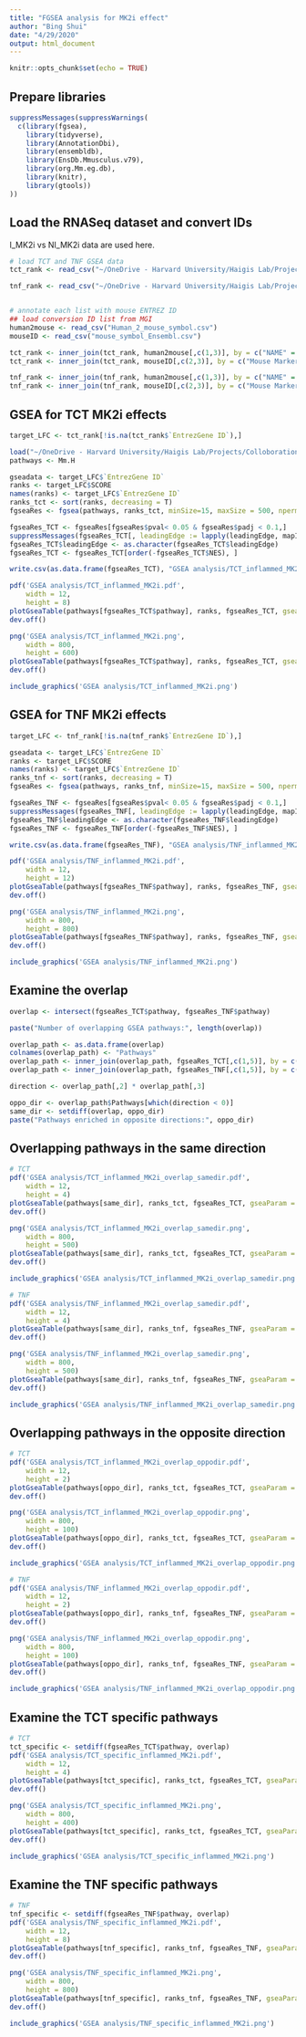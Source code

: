 ```yaml
---
title: "FGSEA analysis for MK2i effect"
author: "Bing Shui"
date: "4/29/2020"
output: html_document
---
```


```r
knitr::opts_chunk$set(echo = TRUE)
```

## Prepare libraries
```r
suppressMessages(suppressWarnings(
  c(library(fgsea),
    library(tidyverse),
    library(AnnotationDbi),
    library(ensembldb),
    library(EnsDb.Mmusculus.v79),
    library(org.Mm.eg.db),
    library(knitr),
    library(gtools))
))
```

## Load the RNASeq dataset and convert IDs
I_MK2i vs NI_MK2i data are used here.
```r
# load TCT and TNF GSEA data
tct_rank <- read_csv("~/OneDrive - Harvard University/Haigis Lab/Projects/Colloboration Projects/IBD RNA-Seq analysis/Analysis/TCT/GSEA/I_MKI vs I_V/Hallmark/TCT_IMKI_IV_rank.csv")

tnf_rank <- read_csv("~/OneDrive - Harvard University/Haigis Lab/Projects/Colloboration Projects/IBD RNA-Seq analysis/Analysis/TNF/GSEA/I_MKI vs I_V/Hallmark/TNF_IMKI_IV_rank.csv")


# annotate each list with mouse ENTREZ ID
## load conversion ID list from MGI
human2mouse <- read_csv("Human_2_mouse_symbol.csv")
mouseID <- read_csv("mouse_symbol_Ensembl.csv")

tct_rank <- inner_join(tct_rank, human2mouse[,c(1,3)], by = c("NAME" = "Human Marker Symbol"))
tct_rank <- inner_join(tct_rank, mouseID[,c(2,3)], by = c("Mouse Marker Symbol" = "Marker Symbol"))

tnf_rank <- inner_join(tnf_rank, human2mouse[,c(1,3)], by = c("NAME" = "Human Marker Symbol"))
tnf_rank <- inner_join(tnf_rank, mouseID[,c(2,3)], by = c("Mouse Marker Symbol" = "Marker Symbol"))

```

## GSEA for TCT MK2i effects
```r
target_LFC <- tct_rank[!is.na(tct_rank$`EntrezGene ID`),]

load("~/OneDrive - Harvard University/Haigis Lab/Projects/Colloboration Projects/IBD RNA-Seq analysis/Analysis/Joint_Analysis/GSEA analysis/mouse_H_v5p2.rdata")
pathways <- Mm.H

gseadata <- target_LFC$`EntrezGene ID`
ranks <- target_LFC$SCORE
names(ranks) <- target_LFC$`EntrezGene ID`
ranks_tct <- sort(ranks, decreasing = T)
fgseaRes <- fgsea(pathways, ranks_tct, minSize=15, maxSize = 500, nperm=1000)

fgseaRes_TCT <- fgseaRes[fgseaRes$pval< 0.05 & fgseaRes$padj < 0.1,]
suppressMessages(fgseaRes_TCT[, leadingEdge := lapply(leadingEdge, mapIds, x=org.Mm.eg.db, keytype="ENTREZID", column="SYMBOL")])
fgseaRes_TCT$leadingEdge <- as.character(fgseaRes_TCT$leadingEdge)
fgseaRes_TCT <- fgseaRes_TCT[order(-fgseaRes_TCT$NES), ]

write.csv(as.data.frame(fgseaRes_TCT), "GSEA analysis/TCT_inflammed_MK2i.csv")

pdf('GSEA analysis/TCT_inflammed_MK2i.pdf',
    width = 12,
    height = 8)
plotGseaTable(pathways[fgseaRes_TCT$pathway], ranks, fgseaRes_TCT, gseaParam = 0.5) 
dev.off()

png('GSEA analysis/TCT_inflammed_MK2i.png',
    width = 800,
    height = 600)
plotGseaTable(pathways[fgseaRes_TCT$pathway], ranks, fgseaRes_TCT, gseaParam = 0.5) 
dev.off()

include_graphics('GSEA analysis/TCT_inflammed_MK2i.png')
```

## GSEA for TNF MK2i effects
```r
target_LFC <- tnf_rank[!is.na(tnf_rank$`EntrezGene ID`),]

gseadata <- target_LFC$`EntrezGene ID`
ranks <- target_LFC$SCORE
names(ranks) <- target_LFC$`EntrezGene ID`
ranks_tnf <- sort(ranks, decreasing = T)
fgseaRes <- fgsea(pathways, ranks_tnf, minSize=15, maxSize = 500, nperm=1000)

fgseaRes_TNF <- fgseaRes[fgseaRes$pval< 0.05 & fgseaRes$padj < 0.1,]
suppressMessages(fgseaRes_TNF[, leadingEdge := lapply(leadingEdge, mapIds, x=org.Mm.eg.db, keytype="ENTREZID", column="SYMBOL")])
fgseaRes_TNF$leadingEdge <- as.character(fgseaRes_TNF$leadingEdge)
fgseaRes_TNF <- fgseaRes_TNF[order(-fgseaRes_TNF$NES), ]

write.csv(as.data.frame(fgseaRes_TNF), "GSEA analysis/TNF_inflammed_MK2i.csv")

pdf('GSEA analysis/TNF_inflammed_MK2i.pdf',
    width = 12,
    height = 12)
plotGseaTable(pathways[fgseaRes_TNF$pathway], ranks, fgseaRes_TNF, gseaParam = 0.5) 
dev.off()

png('GSEA analysis/TNF_inflammed_MK2i.png',
    width = 800,
    height = 800)
plotGseaTable(pathways[fgseaRes_TNF$pathway], ranks, fgseaRes_TNF, gseaParam = 0.5) 
dev.off()

include_graphics('GSEA analysis/TNF_inflammed_MK2i.png')
```

## Examine the overlap
```r
overlap <- intersect(fgseaRes_TCT$pathway, fgseaRes_TNF$pathway)

paste("Number of overlapping GSEA pathways:", length(overlap))

overlap_path <- as.data.frame(overlap)
colnames(overlap_path) <- "Pathways"
overlap_path <- inner_join(overlap_path, fgseaRes_TCT[,c(1,5)], by = c("Pathways" = "pathway"))
overlap_path <- inner_join(overlap_path, fgseaRes_TNF[,c(1,5)], by = c("Pathways" = "pathway"))

direction <- overlap_path[,2] * overlap_path[,3]

oppo_dir <- overlap_path$Pathways[which(direction < 0)]
same_dir <- setdiff(overlap, oppo_dir)
paste("Pathways enriched in opposite directions:", oppo_dir)
```

## Overlapping pathways in the same direction
```r
# TCT
pdf('GSEA analysis/TCT_inflammed_MK2i_overlap_samedir.pdf',
    width = 12,
    height = 4)
plotGseaTable(pathways[same_dir], ranks_tct, fgseaRes_TCT, gseaParam = 0.5) 
dev.off()

png('GSEA analysis/TCT_inflammed_MK2i_overlap_samedir.png',
    width = 800,
    height = 500)
plotGseaTable(pathways[same_dir], ranks_tct, fgseaRes_TCT, gseaParam = 0.5) 
dev.off()

include_graphics('GSEA analysis/TCT_inflammed_MK2i_overlap_samedir.png')

# TNF
pdf('GSEA analysis/TNF_inflammed_MK2i_overlap_samedir.pdf',
    width = 12,
    height = 4)
plotGseaTable(pathways[same_dir], ranks_tnf, fgseaRes_TNF, gseaParam = 0.5) 
dev.off()

png('GSEA analysis/TNF_inflammed_MK2i_overlap_samedir.png',
    width = 800,
    height = 500)
plotGseaTable(pathways[same_dir], ranks_tnf, fgseaRes_TNF, gseaParam = 0.5) 
dev.off()

include_graphics('GSEA analysis/TNF_inflammed_MK2i_overlap_samedir.png')
```

## Overlapping pathways in the opposite direction
```r
# TCT
pdf('GSEA analysis/TCT_inflammed_MK2i_overlap_oppodir.pdf',
    width = 12,
    height = 2)
plotGseaTable(pathways[oppo_dir], ranks_tct, fgseaRes_TCT, gseaParam = 0.5) 
dev.off()

png('GSEA analysis/TCT_inflammed_MK2i_overlap_oppodir.png',
    width = 800,
    height = 100)
plotGseaTable(pathways[oppo_dir], ranks_tct, fgseaRes_TCT, gseaParam = 0.5) 
dev.off()

include_graphics('GSEA analysis/TCT_inflammed_MK2i_overlap_oppodir.png')

# TNF
pdf('GSEA analysis/TNF_inflammed_MK2i_overlap_oppodir.pdf',
    width = 12,
    height = 2)
plotGseaTable(pathways[oppo_dir], ranks_tnf, fgseaRes_TNF, gseaParam = 0.5) 
dev.off()

png('GSEA analysis/TNF_inflammed_MK2i_overlap_oppodir.png',
    width = 800,
    height = 100)
plotGseaTable(pathways[oppo_dir], ranks_tnf, fgseaRes_TNF, gseaParam = 0.5) 
dev.off()

include_graphics('GSEA analysis/TNF_inflammed_MK2i_overlap_oppodir.png')
```

## Examine the TCT specific pathways
```r
# TCT
tct_specific <- setdiff(fgseaRes_TCT$pathway, overlap)
pdf('GSEA analysis/TCT_specific_inflammed_MK2i.pdf',
    width = 12,
    height = 4)
plotGseaTable(pathways[tct_specific], ranks_tct, fgseaRes_TCT, gseaParam = 0.5) 
dev.off()

png('GSEA analysis/TCT_specific_inflammed_MK2i.png',
    width = 800,
    height = 400)
plotGseaTable(pathways[tct_specific], ranks_tct, fgseaRes_TCT, gseaParam = 0.5) 
dev.off()

include_graphics('GSEA analysis/TCT_specific_inflammed_MK2i.png')
```

## Examine the TNF specific pathways

```r
# TNF
tnf_specific <- setdiff(fgseaRes_TNF$pathway, overlap)
pdf('GSEA analysis/TNF_specific_inflammed_MK2i.pdf',
    width = 12,
    height = 8)
plotGseaTable(pathways[tnf_specific], ranks_tnf, fgseaRes_TNF, gseaParam = 0.5) 
dev.off()

png('GSEA analysis/TNF_specific_inflammed_MK2i.png',
    width = 800,
    height = 800)
plotGseaTable(pathways[tnf_specific], ranks_tnf, fgseaRes_TNF, gseaParam = 0.5) 
dev.off()

include_graphics('GSEA analysis/TNF_specific_inflammed_MK2i.png')
```


